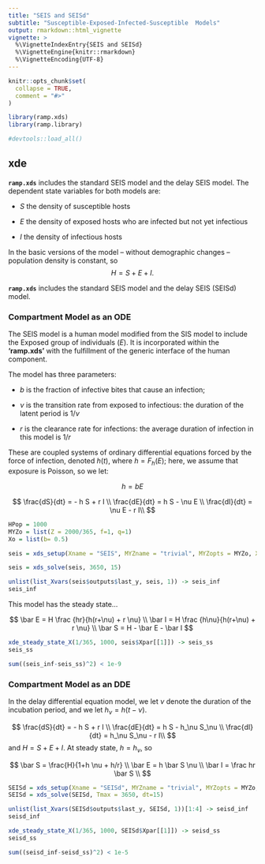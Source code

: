 ```yaml
---
title: "SEIS and SEISd" 
subtitle: "Susceptible-Exposed-Infected-Susceptible  Models"
output: rmarkdown::html_vignette
vignette: >
  %\VignetteIndexEntry{SEIS and SEISd}
  %\VignetteEngine{knitr::rmarkdown}
  %\VignetteEncoding{UTF-8}
---
```


```r
knitr::opts_chunk$set(
  collapse = TRUE,
  comment = "#>"
)
```

```r
library(ramp.xds)
library(ramp.library)
```

```r
#devtools::load_all()
```

## xde 

**`ramp.xds`** includes the standard SEIS model and the delay SEIS model.   The dependent state variables for both models are:

+ $S$ the density of susceptible hosts

+ $E$ the density of exposed hosts who are infected but not yet infectious

+ $I$ the density of infectious hosts

In the basic versions of the model -- without demographic changes -- population density is constant, so $$H = S+E+I.$$

**`ramp.xds`** includes the standard SEIS model and the delay SEIS (SEISd) model.   

### Compartment Model as an ODE

The SEIS model is a human model modified from the SIS model to include the Exposed group of individuals ($E$). It is incorporated within the **'ramp.xds'** with the fulfillment of the generic interface of the human component.

The model has three parameters: 

+ $b$ is the fraction of infective bites that cause an infection;  

+ $\nu$ is the transition rate from exposed to infectious: the duration of the latent period is $1/\nu$ 

+ $r$ is the clearance rate for infections: the average duration of infection in this model is $1/r$ 

These are coupled systems of ordinary differential equations forced by the force of infection, denoted $h(t)$, where $h = F_h(E);$ here, we assume that exposure is Poisson, so we let:  

$$h = bE$$

$$
\frac{dS}{dt} = - h S + r I \\
\frac{dE}{dt} = h S - \nu E \\
\frac{dI}{dt} = \nu E - r I\\
$$

```r
HPop = 1000
MYZo = list(Z = 2000/365, f=1, q=1)
Xo = list(b= 0.5)
```


```r
seis = xds_setup(Xname = "SEIS", MYZname = "trivial", MYZopts = MYZo, Xopts=Xo, HPop=HPop)
```


```r
seis = xds_solve(seis, 3650, 15)
```

```r
unlist(list_Xvars(seis$outputs$last_y, seis, 1)) -> seis_inf
seis_inf
```

This model has the steady state... 
  
$$
\bar E = H \frac {hr}{h(r+\nu) + r \nu} \\
\bar I = H \frac {h\nu}{h(r+\nu) + r \nu} \\
\bar S = H - \bar E - \bar I 
$$
```r
xde_steady_state_X(1/365, 1000, seis$Xpar[[1]]) -> seis_ss
seis_ss
```

```r
sum((seis_inf-seis_ss)^2) < 1e-9
```

### Compartment Model as an DDE

In the delay differential equation model, we let $\nu$ denote the duration of the incubation period, and we let $h_\nu = h(t-\nu).$ 

$$
\frac{dS}{dt} = - h S + r I \\
\frac{dE}{dt} = h S - h_\nu S_\nu \\
\frac{dI}{dt} = h_\nu S_\nu - r I\\
$$
and $H = S+E+I.$  At steady state, $h=h_{v}$, so 

$$
\bar S = \frac{H}{1+h \nu + h/r} \\
\bar E = h \bar S \nu \\ 
\bar I = \frac hr \bar S \\ 
$$

```r
SEISd = xds_setup(Xname = "SEISd", MYZname = "trivial", MYZopts = MYZo, Xopts=Xo, HPop=HPop)
SEISd = xds_solve(SEISd, Tmax = 3650, dt=15)
```

```r
unlist(list_Xvars(SEISd$outputs$last_y, SEISd, 1))[1:4] -> seisd_inf
seisd_inf
```

```r
xde_steady_state_X(1/365, 1000, SEISd$Xpar[[1]]) -> seisd_ss
seisd_ss
```

```r
sum((seisd_inf-seisd_ss)^2) < 1e-5
```

